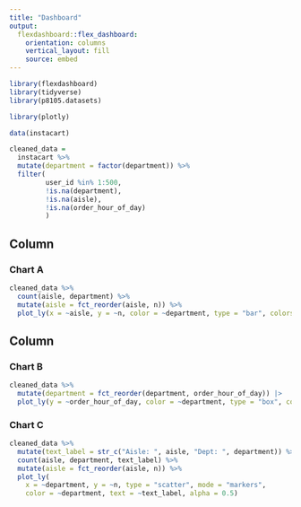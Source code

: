 ```yaml
---
title: "Dashboard"
output: 
  flexdashboard::flex_dashboard:
    orientation: columns
    vertical_layout: fill
    source: embed
---
```


```r
library(flexdashboard)
library(tidyverse)
library(p8105.datasets)

library(plotly)
```

```r
data(instacart) 

cleaned_data = 
  instacart %>% 
  mutate(department = factor(department)) %>% 
  filter(
         user_id %in% 1:500,
         !is.na(department),
         !is.na(aisle),
         !is.na(order_hour_of_day)
         )
```


             
Column {data-width=650}
-----------------------------------------------------------------------

### Chart A

```r
cleaned_data %>% 
  count(aisle, department) %>% 
  mutate(aisle = fct_reorder(aisle, n)) %>% 
  plot_ly(x = ~aisle, y = ~n, color = ~department, type = "bar", colors = "viridis")
```

Column {data-width=350}
-----------------------------------------------------------------------

### Chart B

```r
cleaned_data %>%  
  mutate(department = fct_reorder(department, order_hour_of_day)) |> 
  plot_ly(y = ~order_hour_of_day, color = ~department, type = "box", colors = "viridis") 
```

### Chart C

```r
cleaned_data %>%  
  mutate(text_label = str_c("Aisle: ", aisle, "Dept: ", department)) %>%
  count(aisle, department, text_label) %>% 
  mutate(aisle = fct_reorder(aisle, n)) %>% 
  plot_ly(
    x = ~department, y = ~n, type = "scatter", mode = "markers",
    color = ~department, text = ~text_label, alpha = 0.5)
```


